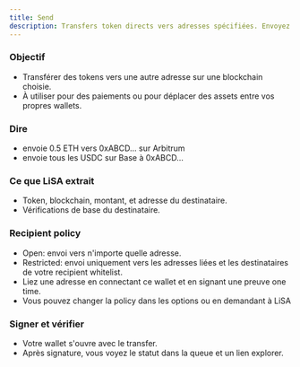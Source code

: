 ```yaml
---
title: Send
description: Transfers token directs vers adresses spécifiées. Envoyez assets entre wallets sur networks supportés.
---
```


### Objectif
- Transférer des tokens vers une autre adresse sur une blockchain choisie.
- À utiliser pour des paiements ou pour déplacer des assets entre vos propres wallets.

### Dire
- envoie 0.5 ETH vers 0xABCD… sur Arbitrum
- envoie tous les USDC sur Base à 0xABCD…

### Ce que LiSA extrait
- Token, blockchain, montant, et adresse du destinataire.
- Vérifications de base du destinataire.

### Recipient policy
- Open: envoi vers n'importe quelle adresse.
- Restricted: envoi uniquement vers les adresses liées et les destinataires de votre recipient whitelist.
- Liez une adresse en connectant ce wallet et en signant une preuve one time.
- Vous pouvez changer la policy dans les options ou en demandant à LiSA

### Signer et vérifier
- Votre wallet s'ouvre avec le transfer.
- Après signature, vous voyez le statut dans la queue et un lien explorer.





